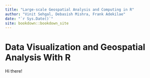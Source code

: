 ```yaml
--- 
title: "Large-scale Geospatial Analysis and Computing in R"
author: "Vinit Sehgal, Debasish Mishra, Frank Adekilae"
date: "`r Sys.Date()`"
site: bookdown::bookdown_site
---
```


# Data Visualization and Geospatial Analysis With R

Hi there!
